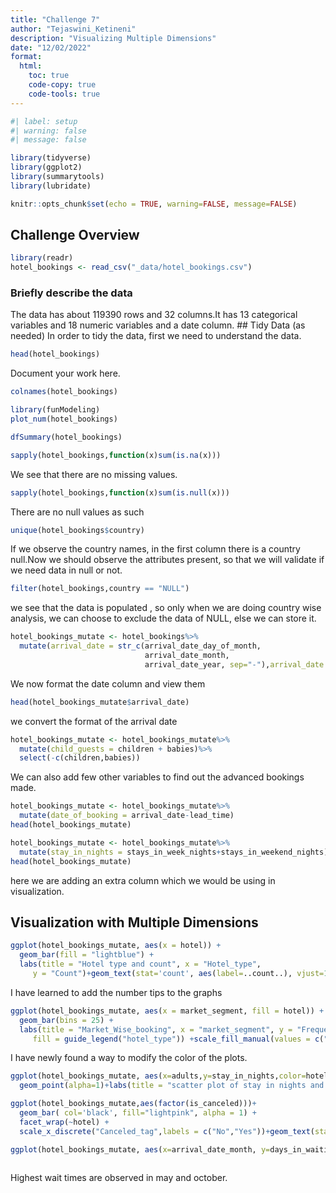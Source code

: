 ```yaml
---
title: "Challenge 7"
author: "Tejaswini_Ketineni"
description: "Visualizing Multiple Dimensions"
date: "12/02/2022"
format:
  html:
    toc: true
    code-copy: true
    code-tools: true
---
```


```r
#| label: setup
#| warning: false
#| message: false

library(tidyverse)
library(ggplot2)
library(summarytools)
library(lubridate)

knitr::opts_chunk$set(echo = TRUE, warning=FALSE, message=FALSE)
```

## Challenge Overview


```r
library(readr)
hotel_bookings <- read_csv("_data/hotel_bookings.csv")
```

### Briefly describe the data
The data has about 119390 rows and 32 columns.It has 13 categorical variables and 18 numeric variables and a date column.
## Tidy Data (as needed)
In order to tidy the data, first we need to understand the data.

```r
head(hotel_bookings)
```

Document your work here.

```r
colnames(hotel_bookings)
```

```r
library(funModeling)
plot_num(hotel_bookings)
```
```r
dfSummary(hotel_bookings)
```

```r
sapply(hotel_bookings,function(x)sum(is.na(x)))
```
We see that there are no missing values.

```r
sapply(hotel_bookings,function(x)sum(is.null(x)))
```

There are no null values as such 

```r
unique(hotel_bookings$country)
```
If we observe the country names, in the first column there is a country null.Now we should observe the attributes present, so that we will validate if we need data in null or not.

```r
filter(hotel_bookings,country == "NULL")
```
we see that the data is populated , so only when we are doing country wise analysis, we can choose to exclude the data of NULL, else we can store it.

```r
hotel_bookings_mutate <- hotel_bookings%>% 
  mutate(arrival_date = str_c(arrival_date_day_of_month,
                              arrival_date_month,
                              arrival_date_year, sep="-"),arrival_date = dmy(arrival_date))
```
We now format the date column and view them
```r
head(hotel_bookings_mutate$arrival_date)
```
we convert the format of the arrival date


```r
hotel_bookings_mutate <- hotel_bookings_mutate%>% 
  mutate(child_guests = children + babies)%>%
  select(-c(children,babies))
```
We can also add few other variables to find out the advanced bookings made.

```r
hotel_bookings_mutate <- hotel_bookings_mutate%>% 
  mutate(date_of_booking = arrival_date-lead_time)
head(hotel_bookings_mutate)
```
```r
hotel_bookings_mutate <- hotel_bookings_mutate%>% 
  mutate(stay_in_nights = stays_in_week_nights+stays_in_weekend_nights)
head(hotel_bookings_mutate)
```
here we are adding an extra column which we would be using in visualization.

## Visualization with Multiple Dimensions


```r
ggplot(hotel_bookings_mutate, aes(x = hotel)) +
  geom_bar(fill = "lightblue") +
  labs(title = "Hotel type and count", x = "Hotel_type", 
     y = "Count")+geom_text(stat='count', aes(label=..count..), vjust=1)
```

I have learned to add the number tips to the graphs

```r
ggplot(hotel_bookings_mutate, aes(x = market_segment, fill = hotel)) + 
  geom_bar(bins = 25) + 
  labs(title = "Market_Wise_booking", x = "market_segment", y = "Frequency", 
     fill = guide_legend("hotel_type")) +scale_fill_manual(values = c("navyblue","red"))
```
I have newly found a way to modify the color of the plots.

```r
ggplot(hotel_bookings_mutate, aes(x=adults,y=stay_in_nights,color=hotel))+
  geom_point(alpha=1)+labs(title = "scatter plot of stay in nights and adult guests")
```

```r
ggplot(hotel_bookings_mutate,aes(factor(is_canceled)))+
  geom_bar( col='black', fill="lightpink", alpha = 1) +
  facet_wrap(~hotel) +
  scale_x_discrete("Canceled_tag",labels = c("No","Yes"))+geom_text(stat='count', aes(label=..count..), vjust=-0.25)
```
```r
ggplot(hotel_bookings_mutate, aes(x=arrival_date_month, y=days_in_waiting_list, group=1)) + stat_summary(fun="mean", geom="line", col="black") + labs(title = "avg waitlist", x = "month", y = "waitlist_days")
  
```
Highest wait times are observed in may and october.


